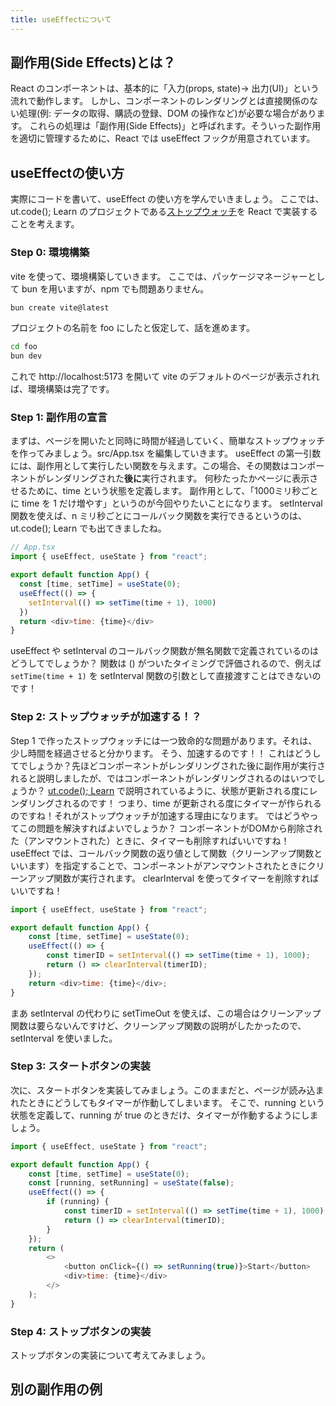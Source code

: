 ```yaml
---
title: useEffectについて
---
```


## 副作用(Side Effects)とは？
React のコンポーネントは、基本的に「入力(props, state)→ 出力(UI)」という流れで動作します。
しかし、コンポーネントのレンダリングとは直接関係のない処理(例: データの取得、購読の登録、DOM の操作など)が必要な場合があります。
これらの処理は「副作用(Side Effects)」と呼ばれます。そういった副作用を適切に管理するために、React では useEffect フックが用意されています。

## useEffectの使い方
実際にコードを書いて、useEffect の使い方を学んでいきましょう。
ここでは、ut.code(); Learn のプロジェクトである[ストップウォッチ](https://learn.utcode.net/docs/trial-session/project/)を React で実装することを考えます。

### Step 0: 環境構築
vite を使って、環境構築していきます。
ここでは、パッケージマネージャーとして bun を用いますが、npm でも問題ありません。
```sh
bun create vite@latest
```
プロジェクトの名前を foo にしたと仮定して、話を進めます。
```sh
cd foo
bun dev
```
これで http://localhost:5173 を開いて vite のデフォルトのページが表示されれば、環境構築は完了です。

### Step 1: 副作用の宣言
まずは、ページを開いたと同時に時間が経過していく、簡単なストップウォッチを作ってみましょう。src/App.tsx を編集していきます。
useEffect の第一引数には、副作用として実行したい関数を与えます。この場合、その関数はコンポーネントがレンダリングされた**後に**実行されます。
何秒たったかページに表示させるために、time という状態を定義します。
副作用として、「1000ミリ秒ごとに time を 1 だけ増やす」というのが今回やりたいことになります。
setInterval 関数を使えば、n ミリ秒ごとにコールバック関数を実行できるというのは、ut.code(); Learn でも出てきましたね。
```js
// App.tsx
import { useEffect, useState } from "react";

export default function App() {
  const [time, setTime] = useState(0);
  useEffect(() => {
    setInterval(() => setTime(time + 1), 1000)
  })
  return <div>time: {time}</div>
}
```
useEffect や setInterval のコールバック関数が無名関数で定義されているのはどうしてでしょうか？
関数は () がついたタイミングで評価されるので、例えば `setTime(time + 1)` を setInterval 関数の引数として直接渡すことはできないのです！

### Step 2: ストップウォッチが加速する！？
Step 1 で作ったストップウォッチには一つ致命的な問題があります。それは、少し時間を経過させると分かります。
そう、加速するのです！！
これはどうしてでしょうか？先ほどコンポーネントがレンダリングされた後に副作用が実行されると説明しましたが、ではコンポーネントがレンダリングされるのはいつでしょうか？
[ut.code(); Learn](https://learn.utcode.net/docs/advanced/react/) で説明されているように、状態が更新される度にレンダリングされるのです！
つまり、time が更新される度にタイマーが作られるのですね！それがストップウォッチが加速する理由になります。
ではどうやってこの問題を解決すればよいでしょうか？
コンポーネントがDOMから削除された（アンマウントされた）ときに、タイマーも削除すればいいですね！
useEffect では、コールバック関数の返り値として関数（クリーンアップ関数といいます）を指定することで、コンポーネントがアンマウントされたときにクリーンアップ関数が実行されます。
clearInterval を使ってタイマーを削除すればいいですね！
```js
import { useEffect, useState } from "react";

export default function App() {
	const [time, setTime] = useState(0);
	useEffect(() => {
		const timerID = setInterval(() => setTime(time + 1), 1000);
		return () => clearInterval(timerID);
	});
	return <div>time: {time}</div>;
}
```
まあ setInterval の代わりに setTimeOut を使えば、この場合はクリーンアップ関数は要らないんですけど、クリーンアップ関数の説明がしたかったので、setInterval を使いました。

### Step 3: スタートボタンの実装
次に、スタートボタンを実装してみましょう。このままだと、ページが読み込まれたときにどうしてもタイマーが作動してしまいます。
そこで、running という状態を定義して、running が true のときだけ、タイマーが作動するようにしましょう。
```js
import { useEffect, useState } from "react";

export default function App() {
	const [time, setTime] = useState(0);
	const [running, setRunning] = useState(false);
	useEffect(() => {
		if (running) {
			const timerID = setInterval(() => setTime(time + 1), 1000);
			return () => clearInterval(timerID);
		}
	});
	return (
		<>
			<button onClick={() => setRunning(true)}>Start</button>
			<div>time: {time}</div>
		</>
	);
}
```

### Step 4: ストップボタンの実装
ストップボタンの実装について考えてみましょう。



## 別の副作用の例